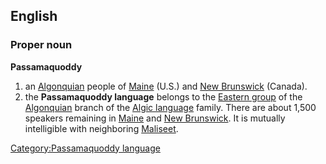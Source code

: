 ==English==
{{wikipedia}}
===Proper noun===
'''Passamaquoddy'''

#an [[Algonquian]] people of [[Maine]] (U.S.) and [[New Brunswick]] (Canada).
#the '''Passamaquoddy language''' belongs to the [[w:Eastern Algonquian languages|Eastern group]] of the [[w:Algonquian languages|Algonquian]] branch of the [[w:Algic languages|Algic language]] family. There are about 1,500 speakers remaining in [[Maine]] and [[New Brunswick]]. It is mutually intelligible with neighboring [[Maliseet]].

[[Category:Passamaquoddy language]]